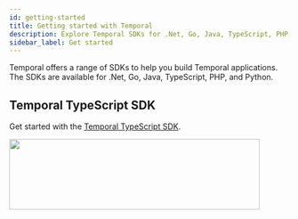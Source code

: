 ```yaml
---
id: getting-started
title: Getting started with Temporal
description: Explore Temporal SDKs for .Net, Go, Java, TypeScript, PHP, and Python to build robust Temporal applications. Start with the Temporal SDK of your choice today!
sidebar_label: Get started
---
```


Temporal offers a range of SDKs to help you build Temporal applications.
The SDKs are available for .Net, Go, Java, TypeScript, PHP, and Python.

## Temporal TypeScript SDK

Get started with the [Temporal TypeScript SDK](https://learn.temporal.io/getting_started/typescript).

[<img src="/get-started/typescript.svg" width="450" height="127"/>](https://learn.temporal.io/getting_started/typescript)
